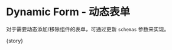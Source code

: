 
<Meta
  title="FluentForm/Advanced"
  component={meta.component}
  decorators={meta.decorators}
  argTypes={meta.argTypes}
  parameters={meta.parameters} />

# Dynamic Form - 动态表单

对于需要动态添加/移除组件的表单，可通过更新 `schemas` 参数来实现。

<Canvas withToolbar mdxSource={source}>
  <Story name="Dynamic Form">{story}</Story>
</Canvas>
